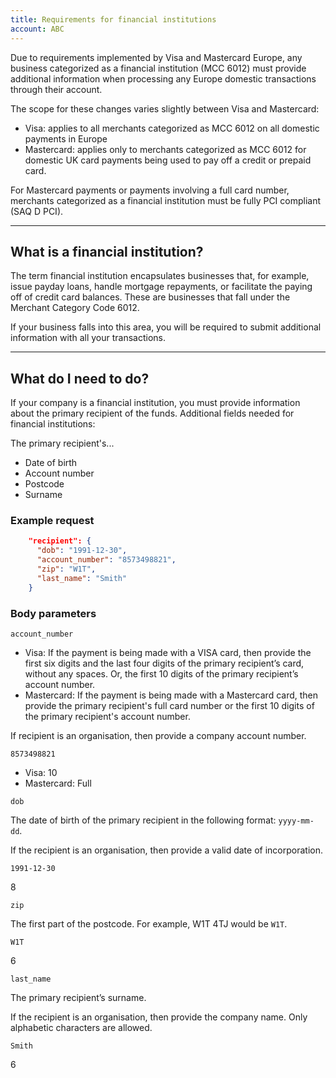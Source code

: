 ```yaml
---
title: Requirements for financial institutions
account: ABC
---
```


Due to requirements implemented by Visa and Mastercard Europe, any business categorized as a financial institution (MCC 6012) must provide additional information when processing any Europe domestic transactions through their account.

The scope for these changes varies slightly between Visa and Mastercard:

*   Visa: applies to all merchants categorized as MCC 6012 on all domestic payments in Europe
*   Mastercard: applies only to merchants categorized as MCC 6012 for domestic UK card payments being used to pay off a credit or prepaid card.

<TipBox variant="info">

For Mastercard payments or payments involving a full card number, merchants categorized as a financial institution must be fully PCI compliant (SAQ D PCI).

</TipBox>

---

## What is a financial institution?

The term financial institution encapsulates businesses that, for example, issue payday loans, handle mortgage repayments, or facilitate the paying off of credit card balances. These are businesses that fall under the Merchant Category Code 6012.

If your business falls into this area, you will be required to submit additional information with all your transactions.

---

## What do I need to do?

If your company is a financial institution, you must provide information about the primary recipient of the funds. Additional fields needed for financial institutions:

The primary recipient's...

*   Date of birth
*   Account number
*   Postcode
*   Surname

### Example request

```json
    "recipient": {
      "dob": "1991-12-30",
      "account_number": "8573498821",
      "zip": "W1T",
      "last_name": "Smith"
    }
```

### Body parameters

<Table>
<TableHead headers={['Field name', 'Description', 'Example', 'Length' ]} />
<TableBody>
<TableRow>
<TableCell>

`account_number`

<StatusTag type="required" />
<TypeTag type="string" />
</TableCell>
<TableCell>

*   Visa: If the payment is being made with a VISA card, then provide the first six digits and the last four digits of the primary recipient’s card, without any spaces. Or, the first 10 digits of the primary recipient’s account number.
*   Mastercard: If the payment is being made with a Mastercard card, then provide the primary recipient's full card number or the first 10 digits of the primary recipient's account number.

If recipient is an organisation, then provide a company account number.

</TableCell>
<TableCell>

`8573498821`

</TableCell>
<TableCell>

*   Visa: 10
*   Mastercard: Full

</TableCell>
</TableRow>
<TableRow>
<TableCell>

`dob`

<StatusTag type="required" />
<TypeTag type="string" />
</TableCell>
<TableCell>

The date of birth of the primary recipient in the following format: `yyyy-mm-dd`.

If the recipient is an organisation, then provide a valid date of incorporation.

</TableCell>
<TableCell>

`1991-12-30`

</TableCell>
<TableCell>

8

</TableCell>
</TableRow>
<TableRow>
<TableCell>

`zip`

<StatusTag type="required" />
<TypeTag type="string" />
</TableCell>
<TableCell>

The first part of the postcode. For example, W1T 4TJ would be `W1T`.

</TableCell>
<TableCell>

`W1T`

</TableCell>
<TableCell>

6

</TableCell>
</TableRow>
<TableRow>
<TableCell>

`last_name`

<StatusTag type="required" />
<TypeTag type="string" />
</TableCell>
<TableCell>

The primary recipient’s surname.

If the recipient is an organisation, then provide the company name. Only alphabetic characters are allowed.

</TableCell>
<TableCell>

`Smith`

</TableCell>
<TableCell>

6

</TableCell>
</TableRow>
</TableBody>
</Table>
